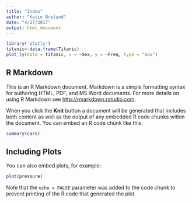 ```yaml
---
title: "Index"
author: "Katie Breland"
date: "4/27/2017"
output: html_document
---
```


```r
library('plotly')
titanic<-data.frame(Titanic)
plot_ly(data = titanic, x = ~Sex, y = ~Freq, type = "box")


```

## R Markdown

This is an R Markdown document. Markdown is a simple formatting syntax for authoring HTML, PDF, and MS Word documents. For more details on using R Markdown see <http://rmarkdown.rstudio.com>.

When you click the **Knit** button a document will be generated that includes both content as well as the output of any embedded R code chunks within the document. You can embed an R code chunk like this:

```r
summary(cars)
```

## Including Plots

You can also embed plots, for example:

```r
plot(pressure)
```

Note that the `echo = FALSE` parameter was added to the code chunk to prevent printing of the R code that generated the plot.
